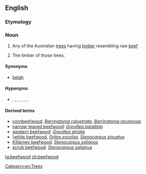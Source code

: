 ==English==
{{wikipedia}}

===Etymology===
{{compound|beef|wood}}

===Noun===
{{en-noun}}

# Any of the Australian [[tree]]s having [[timber]] resembling raw [[beef]]
# {{uncountable}} The timber of those trees.

====Synonyms====
* [[belah]]

====Hyponyms====
* {{sense|beefwood tree}} {{taxlink|Barringtonia calyptrata|species}}, {{taxlink|Barringtonia racemosa|species}}, {{taxlink|Bischofia javanica|species}}, {{taxlink|Grevillea parallela|species}}, {{taxlink|Grevillea striata|species}}, {{taxlink|Orites excelsa|species}}, {{taxlink|Stenocarpus salignus|species}}, {{taxlink|Stenocarpus sinuatus|species}}

====Derived terms====
* [[cornbeefwood]]: ''[[Barringtonia calyptrata]]'', ''[[Barringtonia racemosa]]''
* [[narrow-leaved beefwood]]: ''[[Grevillea parallela]]''
* [[western beefwood]]: ''[[Grevillea striata]]''
* [[[white beefwood]], ''[[Orites excelsa]]'', ''[[Stenocarpus sinuatus]]''
* [[Killarney beefwood]]: ''[[Stenocarpus salignus]]''
* [[scrub beefwood]]: ''[[Stenocarpus salignus]]''

[[Category:en:Trees]]

[[ta:beefwood]]
[[zh:beefwood]]